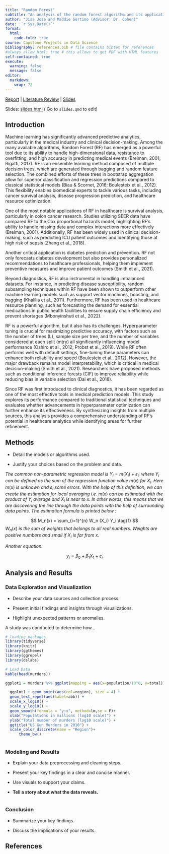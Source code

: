```yaml
---
title: "Random Forest"
subtitle: "An analysis of the random forest algorithm and its applications in the health industry"
author: "Jisa Jose and Maddie Sortino (Advisor: Dr. Cohen)"
date: '`r Sys.Date()`'
format:
  html:
    code-fold: true
course: Capstone Projects in Data Science
bibliography: references.bib # file contains bibtex for references
#always_allow_html: true # this allows to get PDF with HTML features
self-contained: true
execute: 
  warning: false
  message: false
editor: 
  markdown: 
    wrap: 72
---
```


[Report](#report) | [Literature Review](LitReview.html){target="_blank"}  | [Slides](slides.html){target="_blank"} 

Slides: [slides.html](slides.html){target="_blank"} ( Go to `slides.qmd`
to edit)



## Introduction

Machine learning has significantly advanced predictive analytics, particularly in the medical industry and clinical decision-making. Among the many available algorithms, Random Forest (RF) has emerged as a powerful tool due to its ability to handle high-dimensional data, resistance to overfitting, and high accuracy in predicting medical events (Breiman, 2001; Rigatti, 2017). RF is an ensemble learning method composed of multiple decision trees, which are generated through bagging and random feature selection. The combined efforts of these trees in bootstrap aggregation allow for superior classification and regression predictions compared to classical statistical models (Biau & Scornet, 2016; Boulesteix et al., 2012). This flexibility enables biomedical experts to tackle various tasks, including cancer survival analysis, disease progression prediction, and healthcare resource optimization.

One of the most notable applications of RF in healthcare is survival analysis, particularly in colon cancer research. Studies utilizing SEER data have compared RF to the Cox proportional hazards model, highlighting RF’s ability to handle missing data and complex interactions more effectively (Breiman, 2001). Additionally, RF has been widely used in clinical decision-making, such as predicting ICU patient outcomes and identifying those at high risk of sepsis (Zhang et al., 2018).

Another critical application is diabetes prediction and prevention. RF not only forecasts diabetes development but also provides personalized recommendations to healthcare professionals, helping them implement preventive measures and improve patient outcomes (Smith et al., 2021).

Beyond diagnostics, RF is also instrumental in handling imbalanced datasets. For instance, in predicting disease susceptibility, random subsampling techniques within RF have been shown to outperform other machine learning models such as support vector machines, boosting, and bagging (Khalilia et al., 2011). Furthermore, RF has been used in healthcare resource planning, such as forecasting the demand for essential medications in public health facilities to ensure supply chain efficiency and prevent shortages (Mbonyinshuti et al., 2022).

RF is a powerful algorithm, but it also has its challenges. Hyperparameter tuning is crucial for maximizing predictive accuracy, with factors such as the number of trees (L), sample size per tree, and the number of variables considered at each split (mtry) all significantly influencing model performance (Oshiro et al., 2012; Probst et al., 2019). While RF often performs well with default settings, fine-tuning these parameters can enhance both reliability and speed (Boulesteix et al., 2012). However, the major drawback remains model interpretability, which is critical in medical decision-making (Smith et al., 2021). Researchers have proposed methods such as conditional inference forests (CIF) to improve reliability while reducing bias in variable selection (Dai et al., 2018).

Since RF was first introduced to clinical diagnostics, it has been regarded as one of the most effective tools in medical prediction models. This study explores its performance compared to traditional statistical techniques and evaluates whether advancements in hyperparameter optimization can further enhance its effectiveness. By synthesizing insights from multiple sources, this analysis provides a comprehensive understanding of RF’s potential in healthcare analytics while identifying areas for further refinement.


## Methods

-   Detail the models or algorithms used.

-   Justify your choices based on the problem and data.

*The common non-parametric regression model is*
$Y_i = m(X_i) + \varepsilon_i$*, where* $Y_i$ *can be defined as the sum
of the regression function value* $m(x)$ *for* $X_i$*. Here* $m(x)$ *is
unknown and* $\varepsilon_i$ *some errors. With the help of this
definition, we can create the estimation for local averaging i.e.*
$m(x)$ *can be estimated with the product of* $Y_i$ *average and* $X_i$
*is near to* $x$*. In other words, this means that we are discovering
the line through the data points with the help of surrounding data
points. The estimation formula is printed below :*

$$
M_n(x) = \sum_{i=1}^{n} W_n (X_i) Y_i  \tag{1}
$$$W_n(x)$ *is the sum of weights that belongs to all real numbers.
Weights are positive numbers and small if* $X_i$ *is far from* $x$*.*


*Another equation:*

$$
y_i = \beta_0 + \beta_1 X_1 +\varepsilon_i
$$

## Analysis and Results

### Data Exploration and Visualization

-   Describe your data sources and collection process.

-   Present initial findings and insights through visualizations.

-   Highlight unexpected patterns or anomalies.

A study was conducted to determine how...

```r
# loading packages 
library(tidyverse)
library(knitr)
library(ggthemes)
library(ggrepel)
library(dslabs)
```

```r
# Load Data
kable(head(murders))

ggplot1 = murders %>% ggplot(mapping = aes(x=population/10^6, y=total)) 

  ggplot1 + geom_point(aes(col=region), size = 4) +
  geom_text_repel(aes(label=abb)) +
  scale_x_log10() +
  scale_y_log10() +
  geom_smooth(formula = "y~x", method=lm,se = F)+
  xlab("Populations in millions (log10 scale)") + 
  ylab("Total number of murders (log10 scale)") +
  ggtitle("US Gun Murders in 2010") +
  scale_color_discrete(name = "Region")+
      theme_bw()
  

```

### Modeling and Results

-   Explain your data preprocessing and cleaning steps.

-   Present your key findings in a clear and concise manner.

-   Use visuals to support your claims.

-   **Tell a story about what the data reveals.**

```r

```

### Conclusion

-   Summarize your key findings.

-   Discuss the implications of your results.

## References
